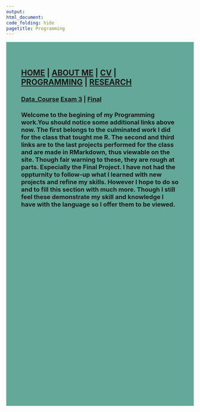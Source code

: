 ```yaml
---
output: 
html_document:
code_folding: hide
pagetitle: Programming
---
```

<style type="text/css">
.main-container {
  max-width: 1800px;
  margin-left: auto;
  margin-right: auto;
}
</style>

<style>
div.blue { background-color:#63a898; border-radius: 5px; padding: 20px;}
</style>
<div class = "blue">



<style>
div.blue { background-color:#63a898; border-radius: 0px; padding: 20px;}
</style>
<div class = "blue">


## [HOME](http://AR-Polyhedron.github.io/) | [ABOUT ME](http://AR-Polyhedron.github.io/About_Me/) | [CV](http://AR-Polyhedron.github.io/CV/) | [PROGRAMMING](http://AR-Polyhedron.github.io/Programming/) | [RESEARCH](http://AR-Polyhedron.github.io/Research/) 

### [Data_Course](https://github.com/AR-Polyhedron/Data_Course_RAAB) [Exam 3](http://AR-Polyhedron.github.io/Exam_3/) | [Final](http://AR-Polyhedron.github.io/Final_Project/) 

### Welcome to the begining of my Programming work.You should notice some additional links above now. The first belongs to the culminated work I did for the class that tought me R. The second and third links are to the last projects performed for the class and are made in RMarkdown, thus viewable on the site. Though fair warning to these, they are rough at parts. Especially the Final Project. I have not had the oppturnity to follow-up what I learned with new projects and refine my skills. However I hope to do so and to fill this section with much more. Though I still feel these demonstrate my skill and knowledge I have with the language so I offer them to be viewed. 

<br><br><br><br><br><br><br><br><br>
<br><br><br><br><br><br><br><br><br>
<br><br><br><br><br><br><br><br><br>